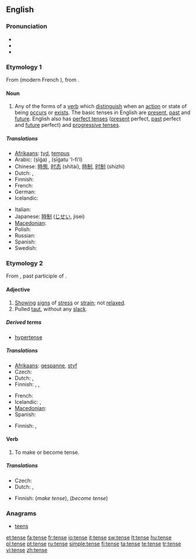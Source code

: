 {{wikipedia|dab=tense}}
==English==

===Pronunciation===
* {{IPA|/tɛns/}}
* {{audio|en-us-tense.ogg|Audio (US)}}
* {{rhymes|ɛns}}

===Etymology 1===
From {{etyl|fro}} {{term|tens}} (modern French {{term|temps}}), from {{etyl|la}} {{term|tempus}}.

====Noun====
{{en-noun}}

# {{grammar}} Any of the forms of a [[verb]] which [[distinguish]] when an [[action]] or state of being [[occur]]s or [[exist]]s. The basic tenses in English are [[present]], [[past]] and [[future]].  English also has [[perfect tense]]s ([[present tense|present]] perfect, [[past tense|past]] perfect and [[future tense|future]] perfect) and [[progressive tense]]s.

=====Translations=====
{{trans-top|verb forms distinguishing time}}
* [[Afrikaans]]: [[tyd]], [[tempus]]
* Arabic: {{Arab|[[صيغة]]}} (ṣīġa) {{f}}, {{Arab|[[صيغة الفعل]]}} (ṣīġatu 'l-fiʻl) {{f}}
* Chinese: [[時態]], [[时态]] (shítài), [[時制]], [[时制]] (shízhì)
* Dutch: {{t+|nl|tijd|m}}, {{t-|nl|tempus|n}}
* Finnish: {{t+|fi|aikamuoto}}
* French: {{t+|fr|temps|m}}
* German: {{t+|de|Zeit|f}}
* Icelandic: {{t+|is|tíð|f}}
{{trans-mid}}
* Italian: {{t+|it|tempo|m}}
* Japanese: [[時制]] ([[じせい]], jisei)
* [[Macedonian]]: {{t|mk|време|n|tr=vréme|sc=Cyrl}}
* Polish: {{t+|pl|czas|m}}
* Russian: {{t+|ru|время|n|tr=vrémja|sc=Cyrl}}
* Spanish: {{t+|es|tiempo|m}}
* Swedish: {{t+|sv|tempus|n}}
{{trans-bottom}}

===Etymology 2===
From {{etyl|la}} {{term|tensus}}, past participle of {{term|tendere||stretch}}.

====Adjective====
{{en-adj|tens|er}}

# [[show|Showing]] [[sign]]s of [[stress]] or [[strain]]; not [[relax]]ed.
# Pulled [[taut]], without any [[slack]].

=====Derived terms=====
* [[hypertense]]

=====Translations=====
{{trans-top|showing stress or strain}}
* [[Afrikaans]]: [[gespanne]], [[styf]]
* Czech: {{t-|cs|napjatý|m}}
* Dutch: {{t+|nl|gespannen}}, {{t-|nl|strak}}
* Finnish: {{t+|fi|kireä}}, {{t-|fi|jännittynyt}}, {{t+|fi|hermostunut}}
{{trans-mid}}
* French: {{t+|fr|tendu}}
* Icelandic: {{t-|is|upptrekktur}}, {{t+|is|órólegur}}
* [[Macedonian]]: {{t|mk|напнат|tr=nápnat|sc=Cyrl}}
* Spanish: {{t-|es|tenso}}
{{trans-bottom}}

{{trans-top|pulled taut}}
* Finnish: {{t+|fi|kireä}}, {{t|fi|jännitetty}}
{{trans-mid}}
{{trans-bottom}}

====Verb====
{{en-verb|tens|ing}}

# To make or become tense.

=====Translations=====
{{trans-top|make or become tense}}
* Czech: {{t-|cs|napnout}}
* Dutch: {{t+|nl|spannen}}, {{t-|nl|opspannen}}
{{trans-mid}}
* Finnish: {{t+|fi|jännittää}} (''make tense''), {{t-|fi|jännittyä}} (''become tense'')
{{trans-bottom}}

===Anagrams===
* [[teens]]

[[et:tense]]
[[fa:tense]]
[[fr:tense]]
[[io:tense]]
[[it:tense]]
[[sw:tense]]
[[lt:tense]]
[[hu:tense]]
[[pl:tense]]
[[pt:tense]]
[[ru:tense]]
[[simple:tense]]
[[fi:tense]]
[[ta:tense]]
[[te:tense]]
[[tr:tense]]
[[vi:tense]]
[[zh:tense]]